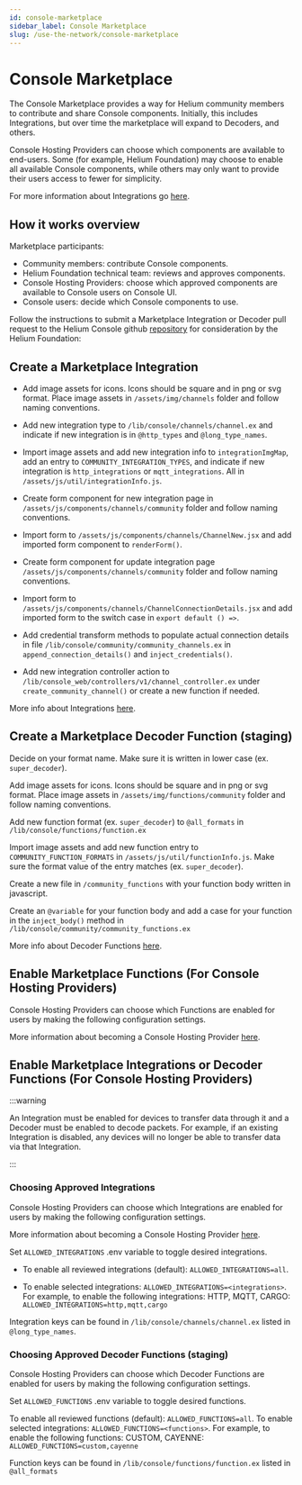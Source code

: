 ```yaml
---
id: console-marketplace
sidebar_label: Console Marketplace
slug: /use-the-network/console-marketplace
---
```


# Console Marketplace

The Console Marketplace provides a way for Helium community members to contribute and share Console components. Initially, this includes Integrations, but over time the marketplace will expand to Decoders, and others.

Console Hosting Providers can choose which components are available to end-users. Some (for example, Helium Foundation) may choose to enable all available Console components, while others may only want to provide their users access to fewer for simplicity. 

For more information about Integrations go [here](/use-the-network/console/integrations).

## How it works overview

Marketplace participants:

- Community members: contribute Console components.
- Helium Foundation technical team: reviews and approves components.
- Console Hosting Providers: choose which approved components are available to Console users on Console UI.
- Console users: decide which Console components to use. 


Follow the instructions to submit a Marketplace Integration or Decoder pull request to the Helium Console github [repository](https://github.com/helium/console) for consideration by the Helium Foundation:

## Create a Marketplace Integration 

- Add image assets for icons. Icons should be square and in png or svg format. Place image assets in ```/assets/img/channels``` folder and follow naming conventions.

- Add new integration type to ```/lib/console/channels/channel.ex``` and indicate if new integration is in ```@http_types``` and ```@long_type_names```.

- Import image assets and add new integration info to ```integrationImgMap```, add an entry to ```COMMUNITY_INTEGRATION_TYPES```, and indicate if new integration is ```http_integrations``` or ```mqtt_integrations```. All in ```/assets/js/util/integrationInfo.js```.

- Create form component for new integration page in ```/assets/js/components/channels/community``` folder and follow naming conventions.

- Import form to ```/assets/js/components/channels/ChannelNew.jsx``` and add imported form component to ```renderForm()```. 

- Create form component for update integration page ```/assets/js/components/channels/community``` folder and follow naming conventions.

- Import form to ```/assets/js/components/channels/ChannelConnectionDetails.jsx``` and add imported form to the switch case in ```export default () =>```. 

- Add credential transform methods to populate actual connection details in file ```/lib/console/community/community_channels.ex``` in ```append_connection_details()``` and ```inject_credentials()```.

- Add new integration controller action to ```/lib/console_web/controllers/v1/channel_controller.ex``` under ```create_community_channel()``` or create a new function if needed.

More info about Integrations [here](/use-the-network/console/integrations).

## Create a Marketplace Decoder Function (staging)

Decide on your format name. Make sure it is written in lower case (ex. ```super_decoder```).

Add image assets for icons. Icons should be square and in png or svg format. Place image assets in ```/assets/img/functions/community``` folder and follow naming conventions.

Add new function format (ex. ```super_decoder```) to ```@all_formats``` in ```/lib/console/functions/function.ex```

Import image assets and add new function entry to ```COMMUNITY_FUNCTION_FORMATS``` in ```/assets/js/util/functionInfo.js```. Make sure the format value of the entry matches (ex. ```super_decoder```).

Create a new file in ```/community_functions``` with your function body written in javascript.

Create an ```@variable``` for your function body and add a case for your function in the ```inject_body()``` method in ```/lib/console/community/community_functions.ex```

More info about Decoder Functions [here](/use-the-network/console/functions).

## Enable Marketplace Functions (For Console Hosting Providers)

Console Hosting Providers can choose which Functions are enabled for users by making the following configuration settings. 

More information about becoming a Console Hosting Provider [here](/use-the-network/run-a-network-server). 


## Enable Marketplace Integrations or Decoder Functions (For Console Hosting Providers)

:::warning

An Integration must be enabled for devices to transfer data through it and a Decoder must be enabled to decode packets. For example, if an existing Integration is disabled, any devices will no longer be able to transfer data via that Integration.

:::

### Choosing Approved Integrations

Console Hosting Providers can choose which Integrations are enabled for users by making the following configuration settings. 

More information about becoming a Console Hosting Provider [here](/use-the-network/run-a-network-server). 

Set ```ALLOWED_INTEGRATIONS``` .env variable to toggle desired integrations.

- To enable all reviewed integrations (default): ```ALLOWED_INTEGRATIONS=all```.

- To enable selected integrations: ```ALLOWED_INTEGRATIONS=<integrations>```. For example, to enable the following integrations: HTTP, MQTT, CARGO: ```ALLOWED_INTEGRATIONS=http,mqtt,cargo```

Integration keys can be found in ```/lib/console/channels/channel.ex``` listed in ```@long_type_names```.

### Choosing Approved Decoder Functions (staging)

Console Hosting Providers can choose which Decoder Functions are enabled for users by making the following configuration settings. 

Set ```ALLOWED_FUNCTIONS``` .env variable to toggle desired functions.

To enable all reviewed functions (default): ```ALLOWED_FUNCTIONS=all```.
To enable selected integrations: ```ALLOWED_FUNCTIONS=<functions>```. For example, to enable the following functions: CUSTOM, CAYENNE: ```ALLOWED_FUNCTIONS=custom,cayenne```

Function keys can be found in ```/lib/console/functions/function.ex``` listed in ```@all_formats```